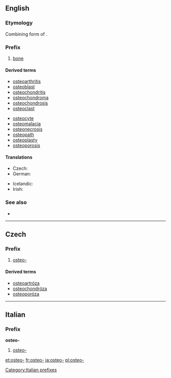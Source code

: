 ==English==
===Etymology===
Combining form of {{etyl|grc}} {{term|ὀστέον|sc=polytonic||bone|lang=grc|tr=osteon}}.

===Prefix===
{{en-prefix}}
# [[bone]]

====Derived terms====
{{rel-top|Terms derived from the prefix ''osteo-''}}
* [[osteoarthritis]]
* [[osteoblast]]
* [[osteochondritis]]
* [[osteochondroma]]
* [[osteochondrosis]]
* [[osteoclast]]
{{rel-mid}}
* [[osteocyte]]
* [[osteomalacia]]
* [[osteonecrosis]]
* [[osteopath]]
* [[osteoplasty]]
* [[osteoporosis]]
{{rel-bottom}}

====Translations====
{{trans-top}}
* Czech: {{t-|cs|osteo-}}
* German: {{t-|de|Osteo-}}
{{trans-mid}}
* Icelandic: {{t|is|Bein-}}
* Irish: {{t|ga|oisté-}}
{{trans-bottom}}

===See also===
* {{pedia|List of diseases starting with O#Osteo}}

----

==Czech==

===Prefix===
{{cs-pref}}

# [[#English|osteo-]]

====Derived terms====
* [[osteoartróza]] {{f}}
* [[osteochondróza]] {{f}}
* [[osteoporóza]] {{f}}

----
==Italian==

===Prefix===
'''osteo-'''

#{{anatomy|lang=it}} [[#English|osteo-]]

[[Category:Italian prefixes]]

[[et:osteo-]]
[[fr:osteo-]]
[[ja:osteo-]]
[[pl:osteo-]]